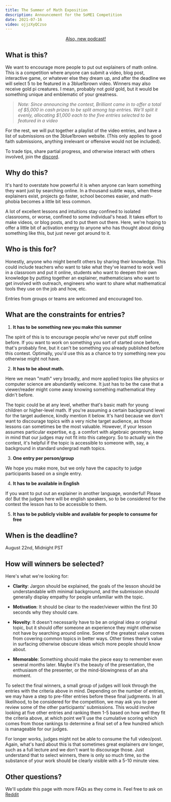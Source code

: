 ```yaml
---
title: The Summer of Math Exposition
description: Announcement for the SoME1 Competition
date: 2021-07-16
video: ojjzXyQCzso
---
```


<Center>
  <Clickable
    link="https://forms.gle/iUsWBMZ5rTP4NgQA6"
    text="Submit your entry here by August 22"
    design="rounded"
  />
</Center>

<Center>

[Also, new podcast!](/podcast)

</Center>

## What is this?
We want to encourage more people to put out explainers of math online.  This is a competition where anyone can submit a video, blog post, interactive game, or whatever else they dream up, and after the deadline we will select 5 to be featured in a 3blue1brown video.  Winners may also receive gold pi creatures.  I mean, probably not *gold* gold, but it would be something unique and emblematic of your greatness.

> _Note: Since announcing the contest, Brilliant came in to offer a total of $5,000 in cash prizes to be split among top entries. We'll split it evenly, allocating $1,000 each to the five entries selected to be featured in a video_

For the rest, we will put together a playlist of the video entries, and have a list of submissions on the 3blue1brown website. (This only applies to good faith submissions, anything irrelevant or offensive would not be included).

To trade tips, share partial progress, and otherwise interact with others involved, join the [discord](https://discord.gg/SRTErdZ9).


## Why do this?
It's hard to overstate how powerful it is when anyone can learn something they want just by searching online.  In a thousand subtle ways, when these explainers exist, projects go faster, school becomes easier, and math-phobia becomes a little bit less common.

A lot of excellent lessons and intuitions stay confined to isolated classrooms, or worse, confined to some individual's head. It takes effort to make videos, or blog posts, and to put them out there. Here, we're hoping to offer a little bit of activation energy to anyone who has thought about doing something like this, but just never got around to it.


## Who is this for?
Honestly, anyone who might benefit others by sharing their knowledge.  This could include teachers who want to take what they've learned to work well in a classroom and put it online, students who want to deepen their own knowledge by putting together an explainer, mathematicians who want to get involved with outreach, engineers who want to share what mathematical tools they use on the job and how, etc.

Entries from groups or teams are welcomed and encouraged too.

## What are the constraints for entries?

1. **It has to be something new you make this summer**

The spirit of this is to encourage people who've never put stuff online before.  If you want to work on something you sort of started once before, that's probably fine, but it can't be something you already published before this contest. Optimally, you'd use this as a chance to try something new you otherwise might not have.

2. **It has to be about math.**

Here we mean "math" very broadly, and more applied topics like physics or computer science are abundantly welcome.  It just has to be the case that a viewer/reader might come away knowing something mathematical they didn't before.

The topic could be at any level, whether that's basic math for young children or higher-level math.  If you're assuming a certain background level for the target audience, kindly mention it below.  It's hard because we don't want to discourage topics with a very niche target audience, as those lessons can sometimes be the most valuable.  However, if your lesson assumes particular expertise, e.g. a comfort with algebraic geometry, keep in mind that our judges may not fit into this category. So to actually win the contest, it's helpful if the topic is accessible to someone with, say, a background in standard undergrad math topics.

3. **One entry per person/group**

We hope you make more, but we only have the capacity to judge participants based on a single entry.

4. **It has to be available in English**

If you want to put out an explainer in another language, wonderful! Please do! But the judges here will be english speakers, so to be considered for the contest the lesson has to be accessible to them.

5. **It has to be publicly visible and available for people to consume for free**

## When is the deadline?

August 22nd, Midnight PST


## How will winners be selected?
Here's what we're looking for:

- **Clarity**: Jargon should be explained, the goals of the lesson should be understandable with minimal background, and the submission should generally display empathy for people unfamiliar with the topic.

- **Motivation**: It should be clear to the reader/viewer within the first 30 seconds why they should care.

- **Novelty**: It doesn't necessarily have to be an original idea or original topic, but it should offer someone an experience they might otherwise not have by searching around online.  Some of the greatest value comes from covering common topics in better ways. Other times there's value in surfacing otherwise obscure ideas which more people should know about.

- **Memorable**: Something should make the piece easy to remember even several months later. Maybe it's the beauty of the presentation, the enthusiasm of the presenter, or the mind-blowingness of an aha moment.

To select the final winners, a small group of judges will look through the entries with the criteria above in mind.  Depending on the number of entries, we may have a step to pre-filter entries before these final judgments.  In all likelihood, to be considered for the competition, we may ask you to peer review some of the other participants' submissions. This would involve looking at five other entries and ranking them 1-5 based on how well they fit the criteria above, at which point we'll use the cumulative scoring which comes from those rankings to determine a final set of a few hundred which is manageable for our judges.

For longer works, judges might not be able to consume the full video/post.  Again, what's hard about this is that sometimes great explainers _are_ longer, such as a full lecture and we don't want to discourage those. Just understand that to select winners, there is only so much time, so the substance of your work should be clearly visible with a 5-10 minute view.

## Other questions?
We'll update this page with more FAQs as they come in.  Feel free to ask on [Reddit](https://www.reddit.com/r/3Blue1Brown/)
